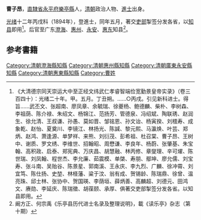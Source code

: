 {{not|曹昂}}
'''曹子昂'''，[[直隸省|直隸省]][[永平府|永平府]][[樂亭縣|樂亭縣]]人，[[清朝|清朝]]政治人物、[[進士|進士]]出身。

[[光绪|光绪]]十二年丙戌科（1894年），登進士，同年五月，著交[[吏部|吏部]]掣签分发各省，以[[知县|知县]]即用<ref>《大清德宗同天崇运大中至正经文纬武仁孝睿智端俭宽勤景皇帝实录》（卷三百四十）：光绪二十年。甲。五月。丁丑朔。……○丙戌。引见新科进士。得旨……武丕文、张超南、廖凤章、余毓瑞、徐夔杨、鲍德麟、柴朴、李树森、李祖荫、陈介禄、朱绍文、杨锦江、范扬芳、管德泉、冯绍斌、陶联琇、赵润生、徐允清、王叔谦、孙愚、莫如晋、邹铭恩、孙文诒、杨寅揆、刘橒寿、成象乾、赵怡、夏奠川、李镜江、林扬光、陈諴、黎元熙、马瀛焕、叶芸、郑炳、赵鸿、萧逢源、单梦祥、来熊、刘衍茂、彭希祖、杜召棠、曹子昂、王树中、谢质、罗文绣、李维世、招翰昭、周懋谦、李良年、杨蔚、张肇基、朱宝翰、高积政、启泰、郑宪典、万庆昌、胡慧融、林丙修、章燮理、辛可燿、陈世瑞、刘凤翰、程世杰、李允廉、茹震模、单棨、寿朋、鄢坤、廖允儒、刘宝寿、张斗南、吴贻谷、陈景星、郭南溪、王永庆、李九烈、广麟、徐冲霄、刘宜笃、陈仕扬、史堃、林柽藩、粱于汶、翁有成、贺锡龄、陈瑞鼎、徐曾、温亮珠、邱士林、张协中、贺国瑛、李荫垣、薛炳善、高麟超、刘德元、田鸿文、赓勋、李延庆、陈瑞徵、胡葆颐、承厚、俱著交吏部掣签分发各省。以知县即用。</ref>。后官至广东[[澄海|澄海]]、[[惠州|惠州]]、[[紫金縣|永安]]、[[惠东|惠东]]知县<ref>阚方正、何宗禹《乐亭县历代进士名录及整理说明》，載《读乐亭》杂志（第十期）</ref>。

== 参考書籍 ==
{{Reflist|2}}
{{清朝人物小作品}}
{{光緒十二年丙戌科殿試金榜}}
[[Category:清朝澄海縣知縣|Category:清朝澄海縣知縣]]
[[Category:清朝惠州縣知縣|Category:清朝惠州縣知縣]]
[[Category:清朝廣東永安縣知縣|Category:清朝廣東永安縣知縣]]
[[Category:清朝惠東縣知縣|Category:清朝惠東縣知縣]]
[[Category:曹姓|Category:曹姓]]